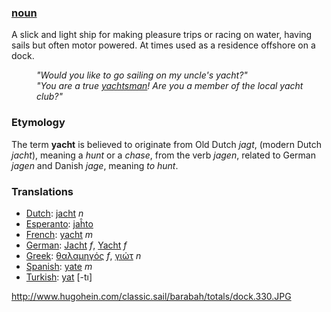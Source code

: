 === [[noun]] ===

A slick and light ship for making pleasure trips or racing on water, having sails but often motor powered. At times used as a residence offshore on a dock. 
:'' "Would you like to go sailing on my uncle's yacht?" ''
:'' "You are a true [[yachtsman]]! Are you a member of the local yacht club?" ''

=== Etymology ===

The term '''yacht''' is believed to originate from Old Dutch ''jagt'', (modern Dutch ''jacht''), meaning a ''hunt'' or a ''chase'', from the verb ''jagen'', related to German ''jagen'' and Danish ''jage'', meaning ''to hunt''.

=== Translations ===
*[[Dutch]]: [[jacht]] ''n''
*[[Esperanto]]: [[jaĥto]]
*[[French]]: [[yacht]] ''m''
*[[German]]: [[Jacht]] ''f'', [[Yacht]] ''f''
*[[Greek]]: [[θαλαμηγός]] ''f'', [[γιώτ]] ''n''
*[[Spanish]]: [[yate]] ''m''
*[[Turkish]]: [[yat]] [-tı]

http://www.hugohein.com/classic.sail/barabah/totals/dock.330.JPG